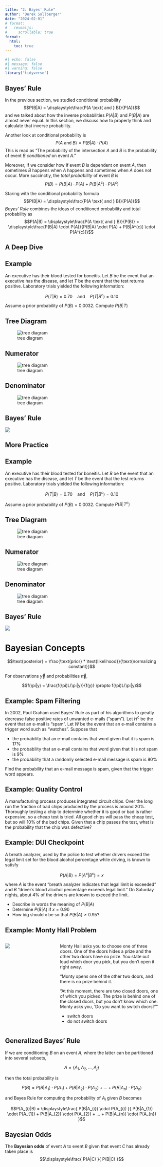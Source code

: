 ```yaml
---
title: "2: Bayes' Rule"
author: "Derek Sollberger"
date: "2024-02-01"
# format: 
#   revealjs:
#     scrollable: true
format: 
  html:
    toc: true
---
```


\newcommand{\ds}{\displaystyle}

```r
#| echo: false
#| message: false
#| warning: false
library("tidyverse")
```

## Bayes' Rule

In the previous section, we studied conditional probability
$$P(B|A) = \ds\frac{P(A \text{ and } B)}{P(A)}$$
and we talked about how the inverse probabilities $P(A|B)$ and $P(B|A)$ are almost never equal.  In this section, we discuss how to properly think and calculate that inverse probability.

:::{.callout-tip}
Another look at conditional probability is
$$P(A \text{ and } B) = P(B|A) \cdot P(A)$$
This is read as "The probability of the intersection $A$ and $B$ is the probability of event $B$ *conditioned* on event $A$."
:::

:::{.callout-tip}
Moreover, if we consider how if event $B$ is dependent on event $A$, then sometimes $B$ happens when $A$ happens and sometimes when $A$ does not occur.  More succinctly, the *total probability* of event $B$ is
$$P(B) = P(B|A) \cdot P(A) + P(B|A^{c}) \cdot P(A^{c})$$ 
:::

:::{.callout-note}
Staring with the conditional probability formula
$$P(B|A) = \ds\frac{P(A \text{ and } B)}{P(A)}$$
*Bayes' Rule* combines the ideas of conditioned probability and total probability as
$$P(A|B) = \ds\frac{P(A \text{ and } B)}{P(B)} = \ds\frac{P(B|A) \cdot P(A)}{P(B|A) \cdot P(A) + P(B|A^{c}) \cdot P(A^{c})}$$
:::

## A Deep Dive

:::: {.panel-tabset}

## Example

An executive has their blood tested for boneitis.  Let $B$ be the event that an executive has the disease, and let $T$ be the event that the test returns positive.  Laboratory trials yielded the following information:

$$P(T|B) = 0.70 \quad\text{and}\quad P(T|B^{c}) = 0.10$$

Assume a prior probability of $P(B) = 0.0032$.  Compute $P(B|T)$
    
## Tree Diagram

![tree diagram](boneitis1.png)

## Numerator

![tree diagram](boneitis2.png)

## Denominator

![tree diagram](boneitis3.png)

## Bayes' Rule

![](deepdive1.png)

::::

## More Practice

:::: {.panel-tabset}

## Example

An executive has their blood tested for boneitis.  Let $B$ be the event that an executive has the disease, and let $T$ be the event that the test returns positive.  Laboratory trials yielded the following information:

$$P(T|B) = 0.70 \quad\text{and}\quad P(T|B^{c}) = 0.10$$

Assume a prior probability of $P(B) = 0.0032$.  Compute $P(B|T^{c})$
    
## Tree Diagram

![tree diagram](boneitis1.png)

## Numerator

![tree diagram](boneitis4.png)

## Denominator

![tree diagram](boneitis5.png)

## Bayes' Rule

![](deepdive2.png)

::::

# Bayesian Concepts

$$\text{posterior} = \frac{\text{prior} * \text{likelihood}}{\text{normalizing constant}}$$

For observations $\vec{y}$ and probabilities $\vec{\pi}$,

$$f(\pi|y) = \frac{f(\pi)L(\pi|y)}{f(y)} \propto f(\pi)L(\pi|y)$$

## Example: Spam Filtering

In 2002, Paul Graham used Bayes' Rule as part of his algorithms to greatly decrease false positive rates of unwanted e-mails ("spam").   Let $H^{c}$ be the event that an e-mail is "spam".  Let $W$ be the event that an e-mail contains a trigger word such as "watches".  Suppose that

- the probability that an e-mail contains that word given that it is spam is 17\%
- the probability that an e-mail contains that word given that it is not spam is 9\%
- the probability that a randomly selected e-mail message is spam is 80\%

Find the probability that an e-mail message is spam, given that the trigger word appears.

## Example: Quality Control

A manufacturing process produces integrated circuit chips.  Over the long run the fraction of bad chips produced by the process is around 20\%.  Thoroughly testing a chip to determine whether it is good or bad is rather expensive, so a cheap test is tried.  All good chips will pass the cheap test, but so will 10\% of the bad chips.  Given that a chip passes the test, what is the probability that the chip was defective?



## Example: DUI Checkpoint

A breath analyzer, used by the police to test whether drivers exceed the legal limit set for the blood alcohol percentage while driving, is known to satisfy

$$P(A|B) = P(A^{c}|B^{c}) = x$$
	
where $A$ is the event "breath analyzer indicates that legal limit is exceeded" and $B$ "driver's blood alcohol percentage exceeds legal limit."  On Saturday nights, about 4\% of the drivers are known to exceed the limit.

- Describe in words the meaning of $P(B|A)$
- Determine $P(B|A)$ if $x = 0.90$
- How big should $x$ be so that $P(B|A) \geq 0.95$?


## Example: Monty Hall Problem

:::: {.columns}

::: {.column width="33%"}
![](Monty_open_door.png)	
:::

::: {.column width="67%"}
Monty Hall asks you to choose one of three doors. One of the doors hides a prize and the other two doors have no prize. You state out loud which door you pick, but you don’t open it right away.

"Monty opens one of the other two doors, and there is no prize behind it.
    \begin{center}
        \includegraphics[scale = 0.1]{images/Monty_open_door.jpg}
    \end{center}
    "At this moment, there are two closed doors, one of which you picked.  The prize is behind one of the closed doors, but you don’t know which one.  Monty asks you, 'Do you want to switch doors?' "

- switch doors
- do not switch doors
:::

::::

## Generalized Bayes' Rule

If we are conditioning $B$ on an event $A$, where the latter can be partitioned into several subsets,

$$A = \{ A_{1}, A_{2}, ..., A_{j} \}$$

then the total probability is

$$P(B) = P(B|A_{1}) \cdot P(A_{1}) + P(B|A_{2}) \cdot P(A_{2}) + ... + P(B|A_{n}) \cdot P(A_{n})$$

and Bayes Rule for computing the probability of $A_{i}$ given $B$ becomes

$$P(A_{i}|B) = \ds\frac{ P(B|A_{i}) \cdot P(A_{i}) }{ P(B|A_{1}) \cdot P(A_{1}) + P(B|A_{2}) \cdot P(A_{2}) + ... + P(B|A_{n}) \cdot P(A_{n}) }$$

## Bayesian Odds

:::{.callout-note}
The **Bayesian odds** of event $A$ to event $B$ given that event $C$ has already taken place is
$$\ds\frac{ P(A|C) }{ P(B|C) }$$ 
:::








:::: {.columns}

::: {.column width="50%"}
	
:::

::: {.column width="50%"}

:::

::::

:::: {.panel-tabset}



::::
